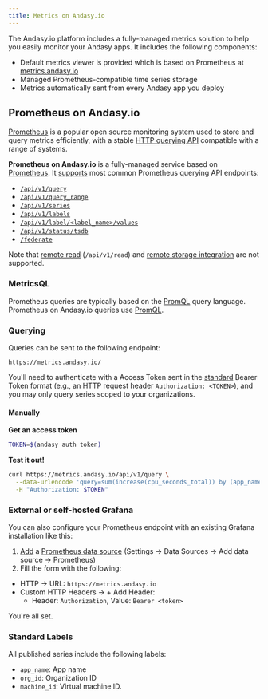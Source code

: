 ```yaml
---
title: Metrics on Andasy.io
---
```


The Andasy.io platform includes a fully-managed metrics solution to help you easily monitor your Andasy apps.
It includes the following components:

- Default metrics viewer is provided which is based on Prometheus at [metrics.andasy.io](https://metrics.andasy.io)
- Managed Prometheus-compatible time series storage
- Metrics automatically sent from every Andasy app you deploy

## Prometheus on Andasy.io

[Prometheus](https://prometheus.io/) is a popular open source monitoring system used to store and query metrics efficiently,
with a stable [HTTP querying API](https://prometheus.io/docs/prometheus/latest/querying/api/) compatible with a range of systems.

**Prometheus on Andasy.io** is a fully-managed service based on [Prometheus](https://prometheus.io/).
It [supports](https://docs.victoriametrics.com/#prometheus-querying-api-usage) most common Prometheus querying API endpoints:
- [`/api/v1/query`](https://prometheus.io/docs/prometheus/latest/querying/api/#instant-queries)
- [`/api/v1/query_range`](https://prometheus.io/docs/prometheus/latest/querying/api/#range-queries)
- [`/api/v1/series`](https://prometheus.io/docs/prometheus/latest/querying/api/#finding-series-by-label-matchers)
- [`/api/v1/labels`](https://prometheus.io/docs/prometheus/latest/querying/api/#getting-label-names)
- [`/api/v1/label/<label_name>/values`](https://prometheus.io/docs/prometheus/latest/querying/api/#querying-label-values)
- [`/api/v1/status/tsdb`](https://prometheus.io/docs/prometheus/latest/querying/api/#tsdb-stats)
- [`/federate`](https://prometheus.io/docs/prometheus/latest/federation/)

Note that [remote read](https://prometheus.io/docs/prometheus/latest/configuration/configuration/#remote_read) (`/api/v1/read`) and [remote storage integration](https://prometheus.io/docs/prometheus/latest/storage/#remote-storage-integrations)
are not supported.

### MetricsQL

Prometheus queries are typically based on the [PromQL](https://prometheus.io/docs/prometheus/latest/querying/basics/) query language.
Prometheus on Andasy.io queries use [PromQL](https://prometheus.io/docs/prometheus/latest/querying/basics/).


### Querying

Queries can be sent to the following endpoint:
```
https://metrics.andasy.io/
```

You'll need to authenticate with a  Access Token sent in the [standard](https://www.rfc-editor.org/rfc/rfc6750.html) Bearer Token format (e.g., an HTTP request header `Authorization: <TOKEN>`), and you may only query series scoped to your organizations.

#### Manually

**Get an access token**

```bash
TOKEN=$(andasy auth token)
```

**Test it out!**

```bash
curl https://metrics.andasy.io/api/v1/query \
  --data-urlencode 'query=sum(increase(cpu_seconds_total)) by (app_name, org_id)' \
  -H "Authorization: $TOKEN"
```

### External or self-hosted Grafana

You can also configure your Prometheus endpoint with an existing Grafana installation like this:

1. [Add](https://grafana.com/docs/grafana/latest/datasources/add-a-data-source/) a [Prometheus data source](https://grafana.com/docs/grafana/latest/datasources/prometheus/) (Settings -> Data Sources -> Add data source -> Prometheus)
2. Fill the form with the following:
- HTTP -> URL: `https://metrics.andasy.io`
- Custom HTTP Headers -> + Add Header:
   - Header: `Authorization`, Value: `Bearer <token>`

You're all set.

### Standard Labels

All published series include the following labels:

- `app_name`: App name
- `org_id`: Organization ID
- `machine_id`: Virtual machine ID.